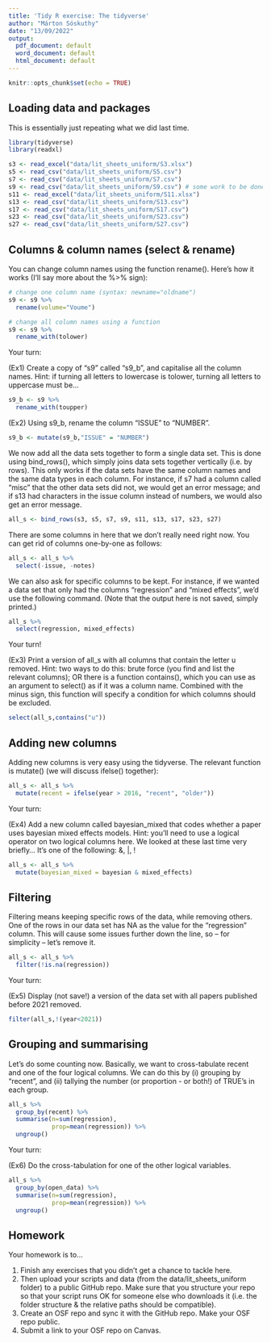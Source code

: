 ```yaml
---
title: 'Tidy R exercise: The tidyverse'
author: "Márton Sóskuthy"
date: "13/09/2022"
output:
  pdf_document: default
  word_document: default
  html_document: default
---
```


```r
knitr::opts_chunk$set(echo = TRUE)
```

## Loading data and packages

This is essentially just repeating what we did last time.

```r
library(tidyverse)
library(readxl)

s3 <- read_excel("data/lit_sheets_uniform/S3.xlsx")
s5 <- read_csv("data/lit_sheets_uniform/S5.csv")
s7 <- read_csv("data/lit_sheets_uniform/S7.csv")
s9 <- read_csv("data/lit_sheets_uniform/S9.csv") # some work to be done here!
s11 <- read_excel("data/lit_sheets_uniform/S11.xlsx")
s13 <- read_csv("data/lit_sheets_uniform/S13.csv")
s17 <- read_csv("data/lit_sheets_uniform/S17.csv")
s23 <- read_csv("data/lit_sheets_uniform/S23.csv")
s27 <- read_csv("data/lit_sheets_uniform/S27.csv")
```

## Columns & column names (select & rename)

You can change column names using the function rename(). Here's how it works (I'll say more about the %>% sign):

```r
# change one column name (syntax: newname="oldname")
s9 <- s9 %>%
  rename(volume="Voume")

# change all column names using a function
s9 <- s9 %>%
  rename_with(tolower)
```

Your turn: 

(Ex1) Create a copy of "s9" called "s9_b", and capitalise all the column names. Hint: if turning all letters to lowercase is tolower, turning all letters to uppercase must be...

```r
s9_b <- s9 %>%
  rename_with(toupper)
```

(Ex2) Using s9_b, rename the column "ISSUE" to "NUMBER".

```r
s9_b <- mutate(s9_b,"ISSUE" = "NUMBER")
```

We now add all the data sets together to form a single data set. This is done using bind_rows(), which simply joins data sets together vertically (i.e. by rows). This only works if the data sets have the same column names and the same data types in each column. For instance, if s7 had a column called "misc" that the other data sets did not, we would get an error message; and if s13 had characters in the issue column instead of numbers, we would also get an error message.

```r
all_s <- bind_rows(s3, s5, s7, s9, s11, s13, s17, s23, s27)
```

There are some columns in here that we don't really need right now. You can get rid of columns one-by-one as follows:

```r
all_s <- all_s %>%
  select(-issue, -notes)
```

We can also ask for specific columns to be kept. For instance, if we wanted a data set that only had the columns "regression" and "mixed effects", we'd use the following command. (Note that the output here is not saved, simply printed.)

```r
all_s %>%
  select(regression, mixed_effects)
```

Your turn!

(Ex3) Print a version of all_s with all columns that contain the letter u removed. Hint: two ways to do this: brute force (you find and list the relevant columns); OR there is a function contains(), which you can use as  an argument to select() as if it was a column name. Combined with the minus sign, this function will specify a condition for which columns should be  excluded.

```r
select(all_s,contains("u"))
```

## Adding new columns

Adding new columns is very easy using the tidyverse. The relevant function is mutate() (we will discuss ifelse() together):

```r
all_s <- all_s %>%
  mutate(recent = ifelse(year > 2016, "recent", "older"))
```

Your turn:

(Ex4) Add a new column called bayesian_mixed that codes whether a paper uses bayesian mixed effects models. Hint: you'll need to use a logical operator on two logical columns here. We looked at these last time very briefly... It's one of the following: &, |, !

```r
all_s <- all_s %>%
  mutate(bayesian_mixed = bayesian & mixed_effects)
```

## Filtering

Filtering means keeping specific rows of the data, while removing others. One of the rows in our data set has NA as the value for the "regression" column. This will cause some issues further down the line, so -- for simplicity -- let's remove it.

```r
all_s <- all_s %>%
  filter(!is.na(regression))
```

Your turn:

(Ex5) Display (not save!) a version of the data set with all papers published before 2021 removed.

```r
filter(all_s,!(year<2021))
```

## Grouping and summarising

Let's do some counting now. Basically, we want to cross-tabulate recent and one of the four logical columns. We can do this by (i) grouping by "recent", and (ii) tallying the number (or proportion - or both!) of TRUE's in each group.

```r
all_s %>%
  group_by(recent) %>%
  summarise(n=sum(regression),
            prop=mean(regression)) %>%
  ungroup()
```

Your turn:

(Ex6) Do the cross-tabulation for one of the other logical variables.

```r
all_s %>%
  group_by(open_data) %>%
  summarise(n=sum(regression),
            prop=mean(regression)) %>%
  ungroup()
```

## Homework

Your homework is to...

(1) Finish any exercises that you didn't get a chance to tackle here.
(2) Then upload your scripts and data (from the data/lit_sheets_uniform folder) to a public GitHub repo. Make sure that you structure your repo so that your script runs OK for someone else who downloads it (i.e. the folder structure & the relative paths should be compatible).
(3) Create an OSF repo and sync it with the GitHub repo. Make your OSF repo public.
(4) Submit a link to your OSF repo on Canvas.